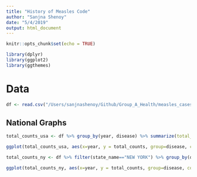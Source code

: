 ```yaml
---
title: "History of Measles Code"
author: "Sanjna Shenoy"
date: "5/4/2019"
output: html_document
---
```


```r
knitr::opts_chunk$set(echo = TRUE)
```

```r
library(dplyr)
library(ggplot2)
library(ggthemes)
```

# Data 
```r
df <- read.csv("/Users/sanjnashenoy/Github/Group_A_Health/measles_cases_USA_by_state_1928_to_2002.csv")
```

## National Graphs
```r
total_counts_usa <- df %>% group_by(year, disease) %>% summarize(total_counts = sum(cases))
```

```r
ggplot(total_counts_usa, aes(x=year, y = total_counts, group=disease, color= disease)) + geom_line()+xlab("Year") + xlim(c(1920, 2005)) + ylim(c(0, 850000)) +ggtitle(c("MMR Incidences - United States: 1928 - 2002")) + theme_few() +labs(color = "Disease") + scale_y_discrete("Case Counts", c(50000, 100000, 150000, 200000, 250000)) + scale_color_fivethirtyeight() + geom_vline(xintercept = 1938, linetype = "dotted") + geom_vline(xintercept = 1963, linetype = "dotted") + geom_vline(xintercept=1971, linetype = "dotted") + geom_text(aes(x=1938, y =600000, label="\nWW2 Immigrant Influx"), colour="black", text=element_text(family= "Times", size=8), angle=90) + geom_text(aes(x=1963, y =500000, label="\nMeasles Vaccine Developed"), colour="black", text=element_text(family= "Times", size=8), angle = 90) + geom_text(aes(x=1971, y =400000, label="\nMMR Vaccine Developed"), colour="black", text=element_text(family= "Times", size=8), angle = 90) + geom_vline(xintercept = 2000, linetype = "dotted") + geom_text(aes(x=2000, y =400000, label="\nMeasles Declared Eradicated"), angle = 90, colour="black", text=element_text(family= "Times", size=8))
```

```r
total_counts_ny <- df %>% filter(state_name=="NEW YORK") %>% group_by(disease, year) %>% summarize(total_counts = sum(cases))
```

```r
ggplot(total_counts_ny, aes(x=year, y = total_counts, group=disease, color= disease)) + geom_line()+xlab("Year") + xlim(c(1920, 2005)) + ylim(c(0, 125000)) +ggtitle(c("MMR Incidences - New York: 1928 - 2002")) + theme_few() +labs(color = "Disease") + scale_y_discrete("Case Counts", c(50000, 100000)) + scale_color_fivethirtyeight() + geom_vline(xintercept = 2000, linetype = "dotted") + geom_text(aes(x=2000, y =50000, label="\nMeasles Declared Eradicated"), angle = 90, colour="black", text=element_text(family= "Times", size=8))
```
